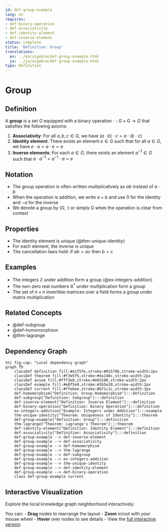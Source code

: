 ```yaml
---
id: def-group-example
lang: en
requires:
- def-binary-operation
- def-associativity
- def-identity-element
- def-inverse-element
status: complete
title: 'Definition: Group'
translations:
  en: ../en/algebra/def-group-example.html
  ja: ../ja/algebra/def-group-example.html
type: Definition
---
```


# Group {#def-group-example}

## Definition

A **group** is a set $G$ equipped with a binary operation $\cdot: G \times G \to G$ that satisfies the following axioms:

1. **Associativity**: For all $a, b, c \in G$, we have $(a \cdot b) \cdot c = a \cdot (b \cdot c)$
2. **Identity element**: There exists an element $e \in G$ such that for all $a \in G$, we have $e \cdot a = a \cdot e = a$
3. **Inverse elements**: For each $a \in G$, there exists an element $a^{-1} \in G$ such that $a \cdot a^{-1} = a^{-1} \cdot a = e$

## Notation

- The group operation is often written multiplicatively as $ab$ instead of $a \cdot b$
- When the operation is addition, we write $a + b$ and use $0$ for the identity and $-a$ for the inverse
- We denote a group by $(G, \cdot)$ or simply $G$ when the operation is clear from context

## Properties

- The identity element is unique (@thm-unique-identity)
- For each element, the inverse is unique
- The cancellation laws hold: if $ab = ac$ then $b = c$

## Examples

- The integers $\mathbb{Z}$ under addition form a group (@ex-integers-addition)
- The non-zero real numbers $\mathbb{R}^*$ under multiplication form a group
- The set of $n \times n$ invertible matrices over a field forms a group under matrix multiplication

## Related Concepts

- @def-subgroup
- @def-homomorphism
- @thm-lagrange

## Dependency Graph

```mermaid
%%| fig-cap: "Local dependency graph"
graph TD
    classDef definition fill:#e1f5fe,stroke:#01579b,stroke-width:2px
    classDef theorem fill:#f3e5f5,stroke:#4a148c,stroke-width:2px
    classDef axiom fill:#fff3e0,stroke:#e65100,stroke-width:2px
    classDef example fill:#e8f5e9,stroke:#1b5e20,stroke-width:2px
    classDef current fill:#ffebee,stroke:#b71c1c,stroke-width:3px
    def-homomorphism["Definition: Group Homomorphism"]:::definition
    def-subgroup["Definition: Subgroup"]:::definition
    def-inverse-element["Definition: Inverse Element"]:::definition
    def-binary-operation["Definition: Binary Operation"]:::definition
    ex-integers-addition["Example: Integers under Addition"]:::example
    thm-unique-identity["Theorem: Uniqueness of Identity"]:::theorem
    def-group-example["Definition: Group"]:::definition
    thm-lagrange["Theorem: Lagrange's Theorem"]:::theorem
    def-identity-element["Definition: Identity Element"]:::definition
    def-associativity["Definition: Associativity"]:::definition
    def-group-example --> def-inverse-element
    def-group-example --> def-associativity
    def-group-example --> def-homomorphism
    def-group-example --> thm-lagrange
    def-group-example --> def-subgroup
    def-group-example --> ex-integers-addition
    def-group-example --> thm-unique-identity
    def-group-example --> def-identity-element
    def-group-example --> def-binary-operation
    class def-group-example current
```

## Interactive Visualization

Explore the local knowledge graph neighborhood interactively:

::: {.graph-viz data-id="def-group-example" data-width="700" data-height="500"}
:::

You can:
- **Drag** nodes to rearrange the layout
- **Zoom** in/out with your mouse wheel
- **Hover** over nodes to see details
- View the [full interactive version](../../output/interactive/def-group-example.html){target="_blank"}
